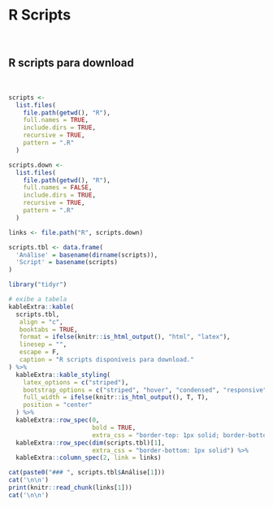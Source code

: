 # **R Scripts** {#scripts}

<br>

## R scripts para download {#lista-scripts}

<br>

```r
scripts <-
  list.files(
    file.path(getwd(), "R"),
    full.names = TRUE,
    include.dirs = TRUE,
    recursive = TRUE,
    pattern = ".R"
  )

scripts.down <-
  list.files(
    file.path(getwd(), "R"),
    full.names = FALSE,
    include.dirs = TRUE,
    recursive = TRUE,
    pattern = ".R"
  )

links <- file.path("R", scripts.down)

scripts.tbl <- data.frame(
  'Análise' = basename(dirname(scripts)),
  'Script' = basename(scripts)
)
```

```r

library("tidyr")

# exibe a tabela
kableExtra::kable(
  scripts.tbl,
   align = "c",
   booktabs = TRUE,
   format = ifelse(knitr::is_html_output(), "html", "latex"),
   linesep = "",
   escape = F,
   caption = "R scripts disponíveis para download."
) %>%
  kableExtra::kable_styling(
    latex_options = c("striped"),
    bootstrap_options = c("striped", "hover", "condensed", "responsive"),
    full_width = ifelse(knitr::is_html_output(), T, T),
    position = "center"
  ) %>%
  kableExtra::row_spec(0,
                       bold = TRUE,
                       extra_css = "border-top: 1px solid; border-bottom: 1px solid") %>%
  kableExtra::row_spec(dim(scripts.tbl)[1],
                       extra_css = "border-bottom: 1px solid") %>%
  kableExtra::column_spec(2, link = links)
```

```r
cat(paste0("### ", scripts.tbl$Análise[1]))
cat('\n\n')
print(knitr::read_chunk(links[1]))
cat('\n\n')
```
